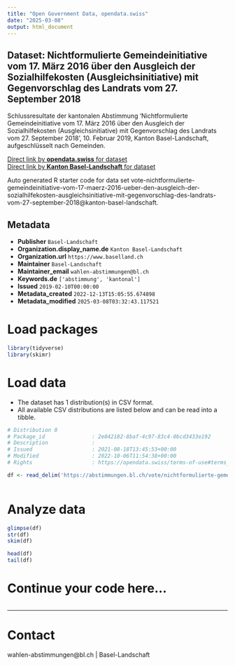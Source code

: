 ```yaml
---
title: "Open Government Data, opendata.swiss"
date: "2025-03-08"
output: html_document
---
```


## Dataset: Nichtformulierte Gemeindeinitiative vom 17. März 2016 über den Ausgleich der Sozialhilfekosten (Ausgleichsinitiative) mit Gegenvorschlag des Landrats vom 27. September 2018

Schlussresultate der kantonalen Abstimmung 'Nichtformulierte Gemeindeinitiative vom 17. März 2016 über den Ausgleich der Sozialhilfekosten (Ausgleichsinitiative) mit Gegenvorschlag des Landrats vom 27. September 2018', 10. Februar 2019, Kanton Basel-Landschaft, aufgeschlüsselt nach Gemeinden.

[Direct link by **opendata.swiss** for dataset](https://opendata.swiss/de/dataset/nichtformulierte-gemeindeinitiative-vom-17-marz-2016-uber-den-ausgleich-der-sozialhilfekos-2018)<br>
[Direct link by **Kanton Basel-Landschaft** for dataset](https://abstimmungen.bl.ch/vote/nichtformulierte-gemeindeinitiative-vom-17-maerz-2016-ueber-den-ausgleich-der-sozialhilfekosten-ausgleichsinitiative-mit-gegenvorschlag-des-landrats-vom-27-september-2018/data)

Auto generated R starter code for data set vote-nichtformulierte-gemeindeinitiative-vom-17-maerz-2016-ueber-den-ausgleich-der-sozialhilfekosten-ausgleichsinitiative-mit-gegenvorschlag-des-landrats-vom-27-september-2018@kanton-basel-landschaft.

## Metadata

- **Publisher** `Basel-Landschaft`
- **Organization.display_name.de** `Kanton Basel-Landschaft`
- **Organization.url** `https://www.baselland.ch`
- **Maintainer** `Basel-Landschaft`
- **Maintainer_email** `wahlen-abstimmungen@bl.ch`
- **Keywords.de** `['abstimmung', 'kantonal']`
- **Issued** `2019-02-10T00:00:00`
- **Metadata_created** `2022-12-13T15:05:55.674898`
- **Metadata_modified** `2025-03-08T03:32:43.117521`


# Load packages

```r

library(tidyverse)
library(skimr)

```

# Load data

-   The dataset has 1 distribution(s) in CSV format.
-   All available CSV distributions are listed below and can be read into a tibble.

```r

# Distribution 0
# Package_id               : 2e842182-8baf-4c97-83c4-0bcd3433e192
# Description              : 
# Issued                   : 2021-08-18T13:45:53+00:00
# Modified                 : 2022-10-06T11:54:38+00:00
# Rights                   : https://opendata.swiss/terms-of-use#terms_by

df <- read_delim('https://abstimmungen.bl.ch/vote/nichtformulierte-gemeindeinitiative-vom-17-maerz-2016-ueber-den-ausgleich-der-sozialhilfekosten-ausgleichsinitiative-mit-gegenvorschlag-des-landrats-vom-27-september-2018/data-csv')



```

# Analyze data

```r

glimpse(df)
str(df)
skim(df)

head(df)
tail(df)

```

# Continue your code here...

```r

```

------------------------------------------------------------------------

# Contact

wahlen-abstimmungen@bl.ch | Basel-Landschaft

